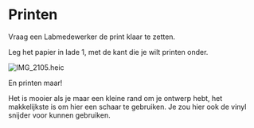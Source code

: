 
# Printen

Vraag een Labmedewerker de print klaar te zetten.

Leg het papier in lade 1, met de kant die je wilt printen onder.

![IMG_2105.heic](https://res.craft.do/user/full/68792d59-b68d-653a-bd75-1a10fe088263/doc/8C18CB0B-28A3-460A-AC54-D0E94C663509/71DA9A24-70FB-4EE7-86AC-478377273932_2/Dxp5XMLmumkb5ErHuSryrnVLvxYnijdV4RudMj6ioGsz/IMG_2105.heic)

En printen maar!

<Callout type="info">
	Het is mooier als je maar een kleine rand om je ontwerp hebt, het makkelijkste is om hier een schaar te gebruiken. Je zou hier ook de vinyl snijder voor kunnen gebruiken.
</Callout>

<Cards>
	<Card
		icon="🖼"
		title="Scannen en traceren"
		href="/vinyl-snijden/extra/scannen-traceren"
		arrow={true}
	/>
</Cards>